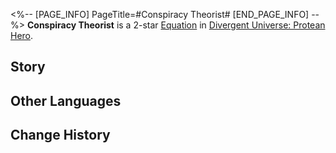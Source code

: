 <%-- [PAGE_INFO]
PageTitle=#Conspiracy Theorist#
[END_PAGE_INFO] --%>
{{Equation Infobox
|period   = Protean Hero
|rarity   = 2
|path1    = Elation*4
|path2    = Nihility*2
|effect   = After any ally target launches a Follow-up ATK, there is a {{Color|h|150%}} base chance to inflict 1 random debuff on the attacked target, lasting for {{Color|h|2}} turn(s). The random debuffs include: Decrease DMG dealt by {{Color|h|15%}}, decrease DEF by {{Color|h|30%}}, and decrease SPD by {{Color|h|20%}}.
|mentions = Aquila; Talanton; Zagreus
}}
'''Conspiracy Theorist''' is a 2-star [[Divergent Universe: Protean Hero/Equatoins|Equation]] in [[Divergent Universe: Protean Hero]].

==Story==
{{Description|Who wrote, "The Chrysos War left carnage and devastation in its wake"?<br />As the black tide surges and the city-states crumble, does it all unfold like a strategic game of chess?<br />Do not accuse me of being bitter or heartless,<br />For the epic tales of the world are mere dramas to me.<br />Look at Talanton, who claims fairness and justice, yet chaos and rebellion reign supreme.<br />And see Aquila, the Father of the Skies, yet they confine their followers to the earth below.<br />I'd venture to say that even the Flame-Chase Journey of the Chrysos Heir is just a farce.<br />Since Amphoreus has crumbled into mud, why not just let it be?<br />We're mere mortals, with nothing more to lose than our pathetic lives.<br />Might as well seize the day and have some fun before we're gone.<br />You ask if I've lost all faith in life?<br />Let me tell you, I put my faith in the Coin of Whimsy.}}
<!--
==Gameplay Notes==
* 
-->
==Other Languages==
{{Other Languages
|en   = Conspiracy Theorist
|zhs  = 阴谋论者
|zht  = 陰謀論者
|ja   = 陰謀論者
|ko   = 음모론자
|es   = Teórico de la conspiración
|fr   = Théoricien du complot
|ru   = Сторонник конспирологии
|th   = นักทฤษฎีสมคบคิด
|vi   = Người Theo Thuyết Âm Mưu
|de   = Verschwörungstheoretiker
|id   = Conspiracy Theorist
|pt   = Teórico Conspiracionista
}}

==Change History==
{{Change History|3.1}}